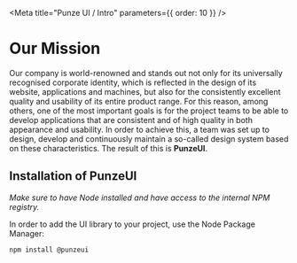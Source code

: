 
<Meta title="Punze UI / Intro" parameters={{ order: 10 }} />

# Our Mission

Our company is world-renowned and stands out not only for its universally recognised corporate identity, which is reflected in the design of its website, applications and machines, but also for the consistently excellent quality and usability of its entire product range.
For this reason, among others, one of the most important goals is for the project teams to be able to develop applications that are consistent and of high quality in both appearance and usability.
In order to achieve this, a team was set up to design, develop and continuously maintain a so-called design system based on these characteristics.
The result of this is **PunzeUI**.

## Installation of PunzeUI

_Make sure to have Node installed and have access to the internal NPM registry._

In order to add the UI library to your project, use the Node Package Manager:

```console
npm install @punzeui
```